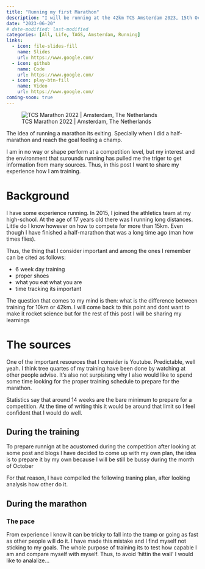```yaml
---
title: "Running my first Marathon"
description: "I will be running at the 42km TCS Amsterdam 2023, 15th October"
date: "2023-06-20"
# date-modified: last-modified
categories: [All, Life, TAGS, Amsterdam, Running]
links:
  - icon: file-slides-fill
    name: Slides
    url: https://www.google.com/
  - icon: github
    name: Code
    url: https://www.google.com/
  - icon: play-btn-fill
    name: Video
    url: https://www.google.com/
coming-soon: true
---
```

<!-- {{< mi account_circle >}} -->

![TCS Marathon 2022 | Amsterdam, The Netherlands ](https://hips.hearstapps.com/hmg-prod.s3.amazonaws.com/images/polar-marathon-amsterdam-1665995197.jpeg)

The idea of running a marathon its exiting. Specially when I did a half-marathon and reach the goal feeling a champ.  

:::{.callout-note title="Disclamer"}
I am in no way or shape perform at a competition level, but my interest and the environment that surounds running has pulled me the triger to get information from many sources. Thus, in this post I want to share my experience how I am training.
:::

# Background

I have some experience running. In 2015, I joined the athletics team at my high-school. At the age of 17 years old there was I running long distances. Little do I know however on how to compete for more than 15km. Even though I have finished a half-marathon that was a long time ago (man how times flies).

Thus, the thing that I consider important and among the ones I remember can be cited as follows:

- 6 week day training
- proper shoes
- what you eat what you are
- time tracking its important

The question that comes to my mind is then: what is the difference between training for 10km or 42km. I will come back to this point and dont want to make it rocket science but for the rest of this post I will be sharing my learnings

# The sources 
One of the important resources that I consider is Youtube. Predictable, well yeah. I think tree quartes of my training have been done by watching at other people advise. It's also not surpisisng why I also would like to spend some time looking for the proper training schedule to prepare for the marathon.

Statistics say that around 14 weeks are the bare minimum to prepare for a competition. At the time of writing this it would be around that limit so I feel confident that I would do well.

## During the training
To prepare runnign at be acustomed during the competition after looking at some post and blogs I have decided to come up with my own plan, the idea is to prepare it by my own because I will be still be bussy during the month of October

For that reason, I have compelled the following traning plan, after looking analysis how other do it.



## During the marathon

### The pace

From experience I know it can be tricky to fall into the tramp or going as fast as other people will do it. I have made this mistake and I find myself not sticking to my goals. The whole purpose of training its to test how capable I am and compare myself with myself. Thus, to avoid 'hittin the wall' I would like to analalize...



